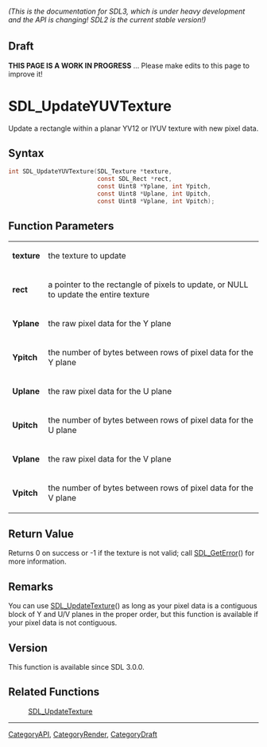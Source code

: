 ====== (This is the documentation for SDL3, which is under heavy development and the API is changing! SDL2 is the current stable version!) ======

== Draft ==

'''THIS PAGE IS A WORK IN PROGRESS''' ... Please make edits to this page to improve it!



<!-- #*^*^*^*^*See https://wiki.libsdl.org/SGFunctions for details on editing this page*^*^*^*^* -->
= SDL_UpdateYUVTexture =

Update a rectangle within a planar YV12 or IYUV texture with new pixel data.

== Syntax ==

<syntaxhighlight lang='c'>
int SDL_UpdateYUVTexture(SDL_Texture *texture,
                         const SDL_Rect *rect,
                         const Uint8 *Yplane, int Ypitch,
                         const Uint8 *Uplane, int Upitch,
                         const Uint8 *Vplane, int Vpitch);
</syntaxhighlight>

== Function Parameters ==

{|
|'''texture'''
|the texture to update
|-
|'''rect'''
|a pointer to the rectangle of pixels to update, or NULL to update the entire texture
|-
|'''Yplane'''
|the raw pixel data for the Y plane
|-
|'''Ypitch'''
|the number of bytes between rows of pixel data for the Y plane
|-
|'''Uplane'''
|the raw pixel data for the U plane
|-
|'''Upitch'''
|the number of bytes between rows of pixel data for the U plane
|-
|'''Vplane'''
|the raw pixel data for the V plane
|-
|'''Vpitch'''
|the number of bytes between rows of pixel data for the V plane
|}

== Return Value ==

Returns 0 on success or -1 if the texture is not valid; call
[[SDL_GetError]]() for more information.

== Remarks ==

You can use [[SDL_UpdateTexture]]() as long as your pixel data is a
contiguous block of Y and U/V planes in the proper order, but this function
is available if your pixel data is not contiguous.

== Version ==

This function is available since SDL 3.0.0.

== Related Functions ==

:[[SDL_UpdateTexture]]

----
[[CategoryAPI]], [[CategoryRender]], [[CategoryDraft]]
<!-- #See the Style Guide for instructions on editing the footer. -->


